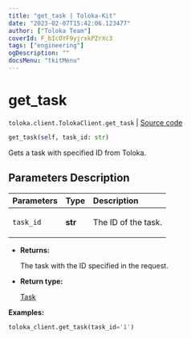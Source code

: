 ```yaml
---
title: "get_task | Toloka-Kit"
date: "2023-02-07T15:42:06.123477"
author: ["Toloka Team"]
coverId: F_bIcOYF9yjrxkPZrXc3
tags: ["engineering"]
ogDescription: ""
docsMenu: "tkitMenu"
---
```


# get_task
`toloka.client.TolokaClient.get_task` | [Source code](https://github.com/Toloka/toloka-kit/blob/v1.1.3/src/client/__init__.py#L2367)

```python
get_task(self, task_id: str)
```

Gets a task with specified ID from Toloka.

## Parameters Description

| Parameters | Type | Description |
| :----------| :----| :-----------|
`task_id`|**str**|<p>The ID of the task.</p>

* **Returns:**

  The task with the ID specified in the request.

* **Return type:**

  [Task](/docs-new/toloka-kit/reference/toloka.client.task.Task)

**Examples:**

```python
toloka_client.get_task(task_id='1')
```
